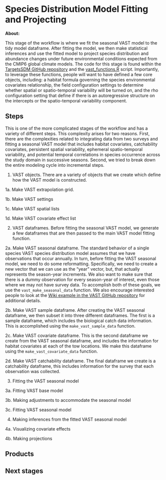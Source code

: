 # Species Distribution Model Fitting and Projecting

**About:**

This stage of the workflow is where we fit the seasonal VAST model to the tidy model dataframe. After fitting the model, we then make statistical inferences and use the fitted model to project species distribution and abundance changes under future environmental conditions expected from the CMIP6 global climate models. The code for this stage is found within the [TargetsSDM GitHub repository](https://github.com/aallyn/TargetsSDM) and the [vast_functions.R](https://github.com/aallyn/TargetsSDM/blob/main/R/vast_functions.R) script. Importantly, to leverage these functions, people will want to have defined a few core objects, including: a habitat formula governing the species environmental covariates relationship, the field configuration settings to determine whether spatial or spatio-temporal variability will be turned on, and the rho configuration setting that define if there is an autoregressive structure on the intercepts or the spatio-temporal variability component. 


## Steps

This is one of the more complicated stages of the workflow and has a variety of different steps. This complexity arises for two reasons. First, there are the complexities related to integrating data from two surveys and fitting a seasonal VAST model that includes habitat covariates, catchability covariates, persistent spatial variability, ephemeral spatio-temporal variability, and potential temporal correlations in species occurrence across the study domain in successive seasons. Second, we tried to break down the entire modeling cycle into incremental steps. 

1. VAST objects. There are a variety of objects that we create which define how the VAST model is constructed.

  1a. Make VAST extrapolation grid. 
  
  1b. Make VAST settings
  
  1c. Make VAST spatial lists
  
  1d. Make VAST covariate effect list
  

2. VAST dataframes. Before fitting the seasonal VAST model, we generate a few dataframes that are then passed to the main VAST model fitting function. 

  2a. Make VAST seasonal dataframe. The standard behavior of a single species VAST species distribution model assumes that we have observations that occur annually. In turn, before fitting the VAST seasonal model, we need to do some reformatting. Specifically, we need to create a new vector that we can use as the "year" vector, but, that actually represents the season-year increments. We also want to make sure that there is a dummy observation for every season-year of interest, even those where we may not have survey data. To accomplish both of these goals, we use the `vast_make_seasonal_data` function. We also encourage interested people to look at the [Wiki example in the VAST GitHub repository](https://github.com/James-Thorson-NOAA/VAST/wiki/Seasonal-model) for additional details. 
  
  2b. Make VAST sample dataframe. After creating the VAST seasonal dataframe, we then subset it into three different dataframes. The first is a sample dataframe, which includes the biological catch data information. This is accomplished using the `make_vast_sample_data` function.
  
  2c. Make VAST covariate dataframe. This is the second dataframe we create from the VAST seasonal dataframe, and includes the information for habitat covariates at each of the tow locations. We make this dataframe using the `make_vast_covariate_data` function.
  
  2d. Make VAST catchability dataframe. The final dataframe we create is a catchability dataframe, this includes information for the survey that each observation was collected. 

3. Fitting the VAST seasonal model

  3a. Fitting VAST base model
  
  3b. Making adjustments to accommodate the seasonal model
  
  3c. Fitting VAST seasonal model

4. Making inferences from the fitted VAST seasonal model

  4a. Visualizing covariate effects
  
  4b. Making projections 
  
## Products

## Next stages



